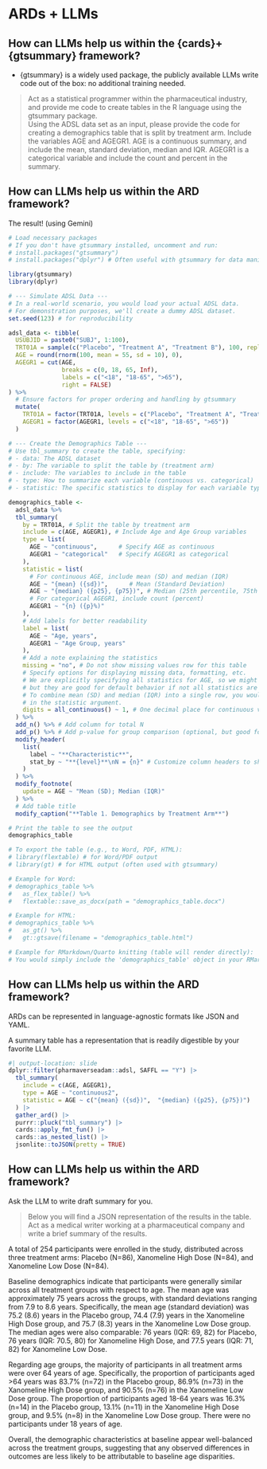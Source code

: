 # ARDs + LLMs

## How can LLMs help us within the {cards}+{gtsummary} framework?

-   {gtsummary} is a widely used package, the publicly available LLMs write code out of the box: no additional training needed.

> Act as a statistical programmer within the pharmaceutical industry, and provide me code to create tables in the R language using the gtsummary package.  
Using the ADSL data set as an input, please provide the code for creating a demographics table that is split by treatment arm. Include the variables AGE and AGEGR1. AGE is a continuous summary, and include the mean, standard deviation, median and IQR. AGEGR1 is a categorical variable and include the count and percent in the summary.

## How can LLMs help us within the ARD framework?

The result! (using Gemini)

``` r
# Load necessary packages
# If you don't have gtsummary installed, uncomment and run:
# install.packages("gtsummary")
# install.packages("dplyr") # Often useful with gtsummary for data manipulation

library(gtsummary)
library(dplyr)

# --- Simulate ADSL Data ---
# In a real-world scenario, you would load your actual ADSL data.
# For demonstration purposes, we'll create a dummy ADSL dataset.
set.seed(123) # for reproducibility

adsl_data <- tibble(
  USUBJID = paste0("SUBJ", 1:100),
  TRT01A = sample(c("Placebo", "Treatment A", "Treatment B"), 100, replace = TRUE, prob = c(0.3, 0.4, 0.3)),
  AGE = round(rnorm(100, mean = 55, sd = 10), 0),
  AGEGR1 = cut(AGE,
               breaks = c(0, 18, 65, Inf),
               labels = c("<18", "18-65", ">65"),
               right = FALSE)
) %>%
  # Ensure factors for proper ordering and handling by gtsummary
  mutate(
    TRT01A = factor(TRT01A, levels = c("Placebo", "Treatment A", "Treatment B")),
    AGEGR1 = factor(AGEGR1, levels = c("<18", "18-65", ">65"))
  )

# --- Create the Demographics Table ---
# Use tbl_summary to create the table, specifying:
# - data: The ADSL dataset
# - by: The variable to split the table by (treatment arm)
# - include: The variables to include in the table
# - type: How to summarize each variable (continuous vs. categorical)
# - statistic: The specific statistics to display for each variable type

demographics_table <-
  adsl_data %>%
  tbl_summary(
    by = TRT01A, # Split the table by treatment arm
    include = c(AGE, AGEGR1), # Include Age and Age Group variables
    type = list(
      AGE ~ "continuous",      # Specify AGE as continuous
      AGEGR1 ~ "categorical"   # Specify AGEGR1 as categorical
    ),
    statistic = list(
      # For continuous AGE, include mean (SD) and median (IQR)
      AGE ~ "{mean} ({sd})",      # Mean (Standard Deviation)
      AGE ~ "{median} ({p25}, {p75})", # Median (25th percentile, 75th percentile) - IQR
      # For categorical AGEGR1, include count (percent)
      AGEGR1 ~ "{n} ({p}%)"
    ),
    # Add labels for better readability
    label = list(
      AGE ~ "Age, years",
      AGEGR1 ~ "Age Group, years"
    ),
    # Add a note explaining the statistics
    missing = "no", # Do not show missing values row for this table
    # Specify options for displaying missing data, formatting, etc.
    # We are explicitly specifying all statistics for AGE, so we might not need "all_continuous()" or "all_categorical()",
    # but they are good for default behavior if not all statistics are overridden.
    # To combine mean (SD) and median (IQR) into a single row, you would list them separated by a comma
    # in the statistic argument.
    digits = all_continuous() ~ 1, # One decimal place for continuous variables
  ) %>%
  add_n() %>% # Add column for total N
  add_p() %>% # Add p-value for group comparison (optional, but good for demographics)
  modify_header(
    list(
      label ~ "**Characteristic**",
      stat_by ~ "**{level}**\nN = {n}" # Customize column headers to show N
    )
  ) %>%
  modify_footnote(
    update = AGE ~ "Mean (SD); Median (IQR)"
  ) %>%
  # Add table title
  modify_caption("**Table 1. Demographics by Treatment Arm**")

# Print the table to see the output
demographics_table

# To export the table (e.g., to Word, PDF, HTML):
# library(flextable) # for Word/PDF output
# library(gt) # for HTML output (often used with gtsummary)

# Example for Word:
# demographics_table %>%
#   as_flex_table() %>%
#   flextable::save_as_docx(path = "demographics_table.docx")

# Example for HTML:
# demographics_table %>%
#   as_gt() %>%
#   gt::gtsave(filename = "demographics_table.html")

# Example for RMarkdown/Quarto knitting (table will render directly):
# You would simply include the 'demographics_table' object in your RMarkdown/Quarto chunk.
```

## How can LLMs help us within the ARD framework?

ARDs can be represented in language-agnostic formats like JSON and YAML.

A summary table has a representation that is readily digestible by your favorite LLM.

```r
#| output-location: slide
dplyr::filter(pharmaverseadam::adsl, SAFFL == "Y") |> 
  tbl_summary(
    include = c(AGE, AGEGR1),
    type = AGE ~ "continuous2",
    statistic = AGE ~ c("{mean} ({sd})",  "{median} ({p25}, {p75})")
  ) |> 
  gather_ard() |> 
  purrr::pluck("tbl_summary") |> 
  cards::apply_fmt_fun() |> 
  cards::as_nested_list() |> 
  jsonlite::toJSON(pretty = TRUE)
```

## How can LLMs help us within the ARD framework?

Ask the LLM to write draft summary for you.

> Below you will find a JSON representation of the results in the table. Act as a medical writer working at a pharmaceutical company and write a brief summary of the results.

::::: fragment
:::: small
::: scrollable-text
A total of 254 participants were enrolled in the study, distributed across three treatment arms: Placebo (N=86), Xanomeline High Dose (N=84), and Xanomeline Low Dose (N=84).

Baseline demographics indicate that participants were generally similar across all treatment groups with respect to age. The mean age was approximately 75 years across the groups, with standard deviations ranging from 7.9 to 8.6 years. Specifically, the mean age (standard deviation) was 75.2 (8.6) years in the Placebo group, 74.4 (7.9) years in the Xanomeline High Dose group, and 75.7 (8.3) years in the Xanomeline Low Dose group. The median ages were also comparable: 76 years (IQR: 69, 82) for Placebo, 76 years (IQR: 70.5, 80) for Xanomeline High Dose, and 77.5 years (IQR: 71, 82) for Xanomeline Low Dose.

Regarding age groups, the majority of participants in all treatment arms were over 64 years of age. Specifically, the proportion of participants aged \>64 years was 83.7% (n=72) in the Placebo group, 86.9% (n=73) in the Xanomeline High Dose group, and 90.5% (n=76) in the Xanomeline Low Dose group. The proportion of participants aged 18-64 years was 16.3% (n=14) in the Placebo group, 13.1% (n=11) in the Xanomeline High Dose group, and 9.5% (n=8) in the Xanomeline Low Dose group. There were no participants under 18 years of age.

Overall, the demographic characteristics at baseline appear well-balanced across the treatment groups, suggesting that any observed differences in outcomes are less likely to be attributable to baseline age disparities.
:::
::::
:::::
